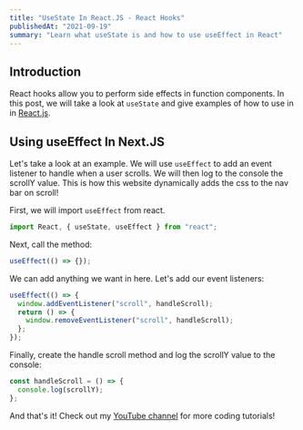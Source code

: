 ```yaml
---
title: "UseState In React.JS - React Hooks"
publishedAt: "2021-09-19"
summary: "Learn what useState is and how to use useEffect in React"
---
```


## Introduction

React hooks allow you to perform side effects in function components. In this post, we will take a look at `useState` and give examples
of how to use in in [React.js](https://react.org/).

## Using useEffect In Next.JS

Let's take a look at an example. We will use `useEffect` to add an event listener
to handle when a user scrolls. We will then log to the console the scrollY value. This is how this website dynamically adds
the css to the nav bar on scroll!

First, we will import `useEffect` from react.

```javascript
import React, { useState, useEffect } from "react";
```

Next, call the method:

```javascript
useEffect(() => {});
```

We can add anything we want in here. Let's add our event listeners:

```javascript
useEffect(() => {
  window.addEventListener("scroll", handleScroll);
  return () => {
    window.removeEventListener("scroll", handleScroll);
  };
});
```

Finally, create the handle scroll method and log the scrollY value to the console:

```javascript
const handleScroll = () => {
  console.log(scrollY);
};
```

And that's it! Check out my [YouTube channel](https://youtube.com/benjamincarlson) for more coding tutorials!
